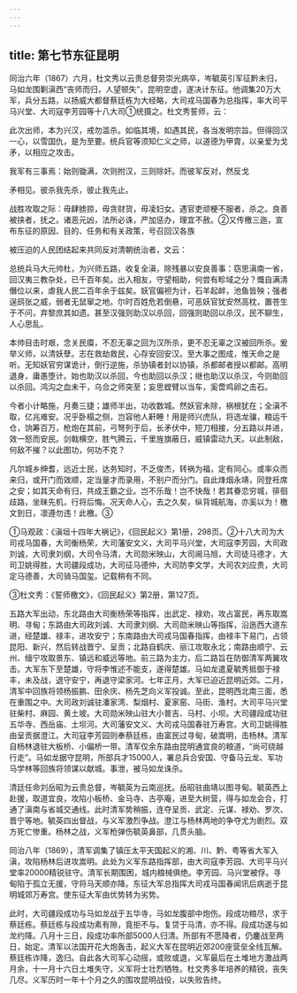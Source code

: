 ```yaml
---
---
---
```

title: 第七节东征昆明
---



同治六年（1867）六月，杜文秀以云贵总督劳崇光病卒，岑毓英引军征黔未归，马如龙围剿滇西“丧师而归，人望顿失”，昆明空虚，遂决计东征。他调集20万大军，兵分五路，以扬威大都督蔡廷栋为大经略，大司戎马国春为总指挥，率大司平马兴堂、大司寇李芳园等十八大司①统摄之。杜文秀誓师，云：

此次出师，本为兴汉，戒勿滥杀。如临其境，如遇其民，各当发明宗旨。但得回汉一心，以雪国仇，是为至要。统兵官等须知仁义之师，以道德为甲胄，以亲爱为戈矛，以相应之攻击。

我军有三事焉：始则锄满，次则拊汉，三则除奸。而彼军反对，然反戈

矛相见。彼杀我先杀，彼止我先止。

战胜攻取之际：毋肆掳掠，毋贪财货，毋凌妇女。遇官吏顽梗不服者，杀之。良善被挟者，抚之。诸恶元凶，法所必诛，严加惩办，理宜不赦。②又传檄三迤，宣布东征的原因、目的、任务和有关政策，号召回汉各族

被压迫的人民团结起来共同反对清朝统治者，文云：

总统兵马大元帅杜，为兴师五路，收复全滇，除残暴以安良善事：窃思滇南一省，回汉夷三教杂处，已千百年矣。出入相友，守望相助，何尝有畛域之分？慨自满清僭位以来，虐我人民二百年余于兹矣。妖官偏袒为计，石羊起衅，池鱼皆殃；强者逞鸱张之威，弱者无鼠窜之地。尔时百姓危若倒悬，可恶妖官犹安然高枕，置苍生于不问，弃黎庶其如遗。甚至汉强则助汉以杀回，回强则助回以杀汉，民不聊生，人心思乱。

本帅目击时艰，念关民瘼，不忍无辜之回为汉所杀，更不忍无辜之汉被回所杀。爰举义师，以清妖孽。志在救劫救民，心存安回安汉。至大事之图成，惟天命之是听。无知妖官穷谋诡计，倒行逆施，杀协镇者封以协镇，杀都邮者授以都邮。高明退身，庸愚堕计。始也助汉以杀回，今也助回以杀汉；继也助汉以杀汉，今则助回以杀回。鸿沟之血未干，乌合之师突至；妄思螳臂以当车，奚啻鸡卵之击石。

今者小计略施，月奏三捷；雄师半出，功收数城。然妖官未除，祸根犹在；全滇不取，亿兆难安。况乎卧榻之侧，岂容他人鼾睡！用是师兴虎队，将选龙骧，粮运千仓，饷筹百万，枪炮在其前，弓弩列于后，长矛伏中，短刀相接，分五路以并进，效一怒而安民。剑戟横空，胜气腾云，千里旌旗蔽日，威镇雷动九天。以此制敌，何敌不摧？以此图功，何功不克？

凡尔城乡绅耆，远近士民，达务知时，不乏俊杰，转祸为福，定有同心。或率众而来归，或开门而效顺，定当量才而录用，不别户而分门。自此烽烟永靖，同登衽席之安；如其天命有归，共成王霸之业。岂不乐哉！岂不快哉！若其眷恋穷城，徘徊歧路，坐昧先机，行将后悔。况天命人心，去之久矣，纵背城航海，亦奚以为！檄文到日，凛遵勿违！此檄。③

①马观政：《滇垣十四年大祸记》，《回民起义》第1册，298页。②十八大司为大司戎马国春，大司衡杨荣，大司藩安文义，大司平马兴堂，大司寇李芳园，大司政刘诚，大司隶刘纲，大司令马清，大司勋米映山，大司阃马旭，大司徒马德才，大司卫姚得胜，大司疆段成功，大司征马德仲，大司防李文学，大司农刘应贵，大司定马德善，大司骑马国玺。记载稍有不同。

③杜文秀：《誓师檄文》，《回民起义》第2册，第127页。

五路大军出动，东北路由大司衡杨荣等指挥，出武定、禄劝，攻占富民，再东取嵩明、寻甸；东路由大司政刘诚、大司隶刘纲、大司勋米映山等指挥，沿迤西大道东进，经楚雄、禄丰，进攻安宁；东南路由大司戎马国春指挥，由禄丰下易门，占领昆阳、新兴，然后转战晋宁、呈贡；北路自鹤庆、丽江攻取永北；南路由顺宁、云州、缅宁攻取景东、镇远和威远等地。前三路为主力，后二路旨在防御清军两翼攻击。大军东下至楚雄，守将李惟述不能支，遂得楚雄。马如龙遣夏毓秀抵御于禄丰，未及战，退守安宁，再退守梁家河。七年正月，大军已迫近昆明近郊。二月，清军中回族将领杨振鹏、田余庆、杨先芝向义军投诚。至此，昆明西北南三面，悉在重围之中。大司政刘诚驻潘家湾、梨烟村、夏家窑、马街、渔村。大司平马兴堂驻柴村、麻园、黄土坡。大司勋米映山驻大小普吉、马村、小坝。大司疆段成功驻五华寺、西岳庙、土坝河。大司藩安文义、大司戎马国春驻万寿宫。大司卫姚得胜由呈贡据澄江。大司寇李芳园则奉蔡廷栋，由富民过寻甸，破嵩明，击杨林。清军自杨林退驻大板桥、小偏桥一带。清军仅余东路由昆明通宜良的粮道，“尚可绕越行走”。马如龙据守昆明，所部兵才15000人，署总兵合安国、守备马云龙、军功马学林等回族将领谋以献城。事泄，被马如龙诛杀。

清廷任命刘岳昭为云贵总督，岑毓英为云南巡抚。岳昭驻曲靖以图寻甸。毓英西上赴援，取道宜良，攻陷小板桥、金马寺、古亭庵，进至大树营，得与如龙会合，打通了滇南与省城交通线。此时清军势稍振，连夺呈贡、武定、元谋、禄劝、罗次、晋宁等地。毓英四出督战，与义军激烈争战。澄江与杨林两地的争夺尤为剧烈。双方死亡惨重。杨林之战，义军枪弹伤毓英鼻部，几贯头脑。

同治八年（1869），清军调集了镇压太平天国起义的湘、川、黔、粤等省大军入滇，攻陷杨林后进攻嵩明。此处为义军东路指挥部，由大司寇李芳园、大司平马兴堂率20000精锐驻守。清军长期围困，城内粮械俱绝。李芳园、马兴堂被俘。寻甸陷于孤立无援，守将马天顺亦降。东征大军总指挥大司戎马国春闻讯后病逝于昆明城郊万寿宫。使东征大军由优势转为劣势。

此时，大司疆段成功与马如龙战于五华寺，马如龙腹部中炮伤。段成功粮尽，求于蔡廷栋。蔡廷栋与段成功素有隙，竟拒不与。复贷于马清，亦不得。段成功遂与如龙约降。八月十三日，段成功率所部5000人归清。所部有不愿降者，仍鏖战至两日，始定。清军以法国开花大炮轰击，起义大军在昆明近郊200座营垒全线瓦解。蔡廷栋诈降，逸归。自此各大司军心动摇，或败或退，义军最后在土堆地方激战两月余，十一月十六日土堆失守，义军将士壮烈牺牲。杜文秀多年培养的精锐，丧失几尽。义军历时一年十个月之久的围攻昆明战役，以失败告终。